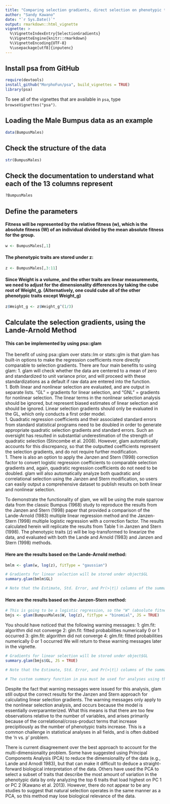```yaml
---
title: "Comparing selection gradients, direct selection on phenotypic traits"
author: "Sandy Kawano"
date: "`r Sys.Date()`"
output: rmarkdown::html_vignette
vignette: >
  %\VignetteIndexEntry{SelectionGradients}
  %\VignetteEngine{knitr::rmarkdown}
  %\VignetteEncoding{UTF-8}
  %\usepackage[utf8]{inputenc}
---
```


## Install psa from GitHub
```r
require(devtools)
install_github("MorphoFun/psa", build_vignettes = TRUE)
library(psa)
```

To see all of the vignettes that are available in `psa`, type `browseVignettes("psa")`. 

## Loading the Male Bumpus data as an example
```r
data(BumpusMales)
```

## Check the structure of the data
```r
str(BumpusMales)
```

## Check the documentation to understand what each of the 13 columns represent 
```r
?BumpusMales
```

## Define the parameters
#### Fitness will be represented by the relative fitness (w), which is the absolute fitness (W) of an individual divided by the mean absolute fitness for the group.
```r
w <- BumpusMales[,1]
```

#### The phenotypic traits are stored under z:
```r
z <- BumpusMales[,3:11]
```

#### Since Weight is a volume, and the other traits are linear measurements, we need to adjust for the dimensionality differences by taking the cube root of Weight_g. (Alternatively, one could cube all of the other phenotypic traits except Weight_g)
```r
z$Weight_g <- z$Weight_g^(1/3)
```

## Calculate the selection gradients, using the Lande-Arnold Method
#### This can be implemented by using psa::glam
The benefit of using psa::glam over stats::lm or stats::glm is that glam has built-in options to make the regression coefficients more directly comparable to selection gradients. There are four main benefits to using glam:
1. glam will check whether the data are centered to a mean of zero and standardized to unit variance prior, and will proceed with these standardizations as a default if raw data are entered into the function.   
1. Both linear and nonlinear selection are evaluated, and are output in separate lists. "GL" = gradients for linear selection, and "GNL" = gradients for nonlinear selection. The linear terms in the nonlinear selection analysis should be ignored, but represent biased estimates of linear selection and should be ignored. Linear selection gradients should only be evaluated in the GL, which only conducts a first order model.    
1. Quadratic regression coefficients and their associated standard errors from standard statistical programs need to be doubled in order to generate appropriate quadratic selection gradients and standard errors. Such an oversight has resulted in substantial underestimation of the strength of quadratic selection (Stincombe et al. 2008). However, glam automatically accounts for this discrepancy, so that the outputted coefficients represent the selection gradients, and do not require further modification.    
1. There is also an option to apply the Janzen and Stern (1998) correction factor to convert logistic regression coefficients to comparable selection gradients and, again, quadratic regression coefficients do not need to be doubled. glam will also automatically analyze both quadratic and correlational selection using the Janzen and Stern modification, so users can easily output a comprehensive dataset to publish results on both linear and nonlinear selection.       

To demonstrate the functionality of glam, we will be using the male sparrow data from the classic Bumpus (1968) study to reproduce the results from the Janzen and Stern (1998) paper that provided a comparison of the Lande-Arnold (1983) multiple linear regression method and the Janzen-Stern (1998) multiple logistic regression with a correction factor. The results calculated herein will replicate the results from Table 1 in Janzen and Stern (1998). The phenotypic traits (z) will be log-transformed to linearize the data, and evaluated with both the Lande and Arnold (1983) and Janzen and Stern (1998) methods. 

#### Here are the results based on the Lande-Arnold method:  
```r
bmlm <- glam(w, log(z), fitType = "gaussian")

# Gradients for linear selection will be stored under object$GL
summary.glam(bmlm$GL)

# Note that the Estimate, Std. Error, and Pr(>|t|) columns of the summary output match the standardized beta (selection gradient), SE, and P columns of Table 1 in Janzen and Stern (1998) for the 'Linear regression analysis'.
```

#### Here are the results based on the Janzen-Stern method:
```r
# This is going to be a logistic regression, so the "W" (absolute fitness) column will be used for the fitness metric, the fitType will then be "binomial", and we're going to set JS = TRUE because we are performing the Janzen and Stern analysis.
bmjs <- glam(BumpusMales$W, log(z), fitType = "binomial", JS = TRUE)

```

You should have noticed that the following warning messages:
1: glm.fit: algorithm did not converge 
2: glm.fit: fitted probabilities numerically 0 or 1 occurred 
3: glm.fit: algorithm did not converge 
4: glm.fit: fitted probabilities numerically 0 or 1 occurred 
We will return to these warning messages later in the vignette. 

```r
# Gradients for linear selection will be stored under object$GL
summary.glam(bmjs$GL, JS = TRUE)

# Note that the Estimate, Std. Error, and Pr(>|t|) columns of the summary output match the beta avggrad (selection gradient), SE, and P columns of Table 1 in Janzen and Stern (1998) for the 'Logistic regression analysis'.

# The custom summary function in psa must be used for analyses using the Janzen and Stern method because the base::summary function will not accurately calculate the t-value and, thus, p-values correctly given the transformed coefficients. This is because the Janzen and Stern method only affects the regression coefficients and their associated standard errors, but not the statistical testing. Yet, the summary function will calculate the p-value based on the t-value, which is calculated as a ratio of the regression coefficient to the standard error. 
```

Despite the fact that warning messages were issued for this analysis, glam still output the correct results for the Janzen and Stern approach for calculating linear selection gradients. The warning messages only apply to the nonlinear selection analysis, and occurs because the model is essentially overparamterized. What this means is that there are too few observations relative to the number of variables, and arises primarily because of the correlational/cross-product terms that increase precipitiously as the number of phenotypic traits increase. This is a common challenge in statistical analyses in all fields, and is often dubbed the 'n vs. p' problem.    

There is current disagreement over the best approach to account for the multi-dimensionality problem. Some have suggested using Principal Components Analysis (PCA) to reduce the dimensionality of the data (e.g., Lande and Arnodl 1983), but that can make it difficult to deduce a straight-forward biological interpretation of the data. Others have used the PCA to select a subset of traits that describe the most amount of variation in the phenotypic data by only analyzing the top 6 traits that load highest on PC 1 or PC 2 (Kawano et al. 2013). However, there do not appear to be any studies to suggest that natural selection operates in the same manner as a PCA, so this method may lose biological relevance of the data.  
